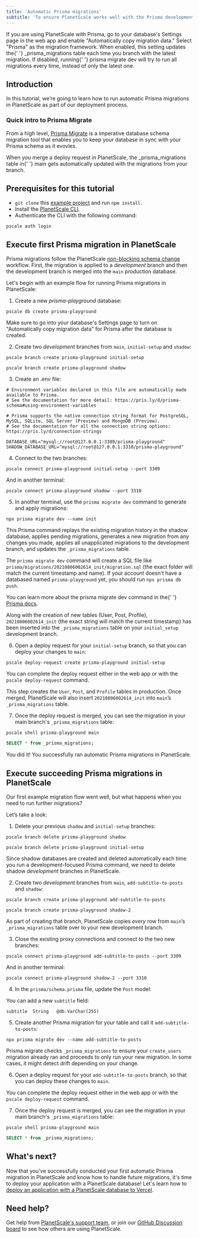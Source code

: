 ```yaml
---
title: 'Automatic Prisma migrations'
subtitle: 'To ensure PlanetScale works well with the Prisma development process, we implemented the ability to automatically copy Prisma migration metadata as part of our deployment process.'
---
```


<InfoBlock type='tip'>
  If you are using PlanetScale with Prisma, go to your database's Settings page in the web app and enable "Automatically
  copy migration data." Select "Prisma" as the migration framework. When enabled, this setting updates the{' '}
  <inlineCode>_prisma_migrations</inlineCode> table each time you branch with the latest migration. If disabled, running{' '}
  <inlineCode>prisma migrate dev</inlineCode> will try to run all migrations every time, instead of only the latest one.
</InfoBlock>

## Introduction

In this tutorial, we’re going to learn how to run automatic Prisma migrations in PlanetScale as part of our deployment process.

### Quick intro to Prisma Migrate

From a high level, [Prisma Migrate](https://www.prisma.io/docs/concepts/components/prisma-migrate) is a imperative database schema migration tool that enables you to keep your database in sync with your Prisma schema as it evovles.

<InfoBlock type='tip'>
  When you merge a deploy request in PlanetScale, the <inlineCode>_prisma_migrations</inlineCode> table in{' '}
  <inlineCode>main</inlineCode> gets automatically updated with the migrations from your branch.
</InfoBlock>

## Prerequisites for this tutorial

- `git clone` this [example project](https://github.com/iheanyi/prisma-planetscale-playground) and run `npm install`.
- Install the [PlanetScale CLI](https://github.com/planetscale/cli).
- Authenticate the CLI with the following command:

```
pscale auth login
```

## Execute first Prisma migration in PlanetScale

Prisma migrations follow the PlanetScale [non-blocking schema change](/concepts/nonblocking-schema-changes) workflow. First, the migration is applied to a _development_ branch and then the development branch is merged into the `main` production database.

Let's begin with an example flow for running Prisma migrations in PlanetScale:

1. Create a new _prisma-playground_ database:

```
pscale db create prisma-playground
```

Make sure to go into your database's Settings page to turn on "Automatically copy migration data" for Prisma after the database is created.

2. Create two _development_ branches from `main`, `initial-setup` and `shadow`:

```
pscale branch create prisma-playground initial-setup
```

```
pscale branch create prisma-playground shadow
```

3. Create an .env file:

```shell
# Environment variables declared in this file are automatically made available to Prisma.
# See the documentation for more detail: https://pris.ly/d/prisma-schema#using-environment-variables

# Prisma supports the native connection string format for PostgreSQL, MySQL, SQLite, SQL Server (Preview) and MongoDB (Preview).
# See the documentation for all the connection string options: https://pris.ly/d/connection-strings

DATABASE_URL="mysql://root@127.0.0.1:3309/prisma-playground"
SHADOW_DATABASE_URL="mysql://root@127.0.0.1:3310/prisma-playground"
```

4. Connect to the two branches:

```
pscale connect prisma-playground initial-setup --port 3309
```

And in another terminal:

```
pscale connect prisma-playground shadow --port 3310
```

5. In another terminal, use the `prisma migrate dev` command to generate and apply migrations:

```
npx prisma migrate dev --name init
```

This Prisma command replays the existing migration history in the shadow database, applies pending migrations, generates a new migration from any changes you made, applies all unapplicated migrations to the development branch, and updates the `_prisma_migrations` table.

The `prisma migrate dev` command will create a SQL file like `prisma/migrations/20210806002614_init/migration.sql` (the exact folder will match the current timestamp and name). If your account doesn't have a databased named `prisma-playground` yet, you should run `npx prisma db push`.

<InfoBlock type='tip'>
  You can learn more about the <inlineCode>prisma migrate dev</inlineCode> command in the{' '}
  <a href='https://www.prisma.io/docs/concepts/components/prisma-migrate#development-environments'>Prisma docs</a>.
</InfoBlock>

Along with the creation of new tables (User, Post, Profile), `20210806002614_init` (the exact string will match the current timestamp) has been inserted into the `_prisma_migrations` table on your `initial_setup` development branch.

6. Open a deploy request for your `initial-setup` branch, so that you can deploy your changes to `main`:

```
pscale deploy-request create prisma-playground initial-setup
```

You can complete the deploy request either in the web app or with the `pscale deploy-request` command.

This step creates the `User`, `Post`, and `Profile` tables in production. Once merged, PlanetScale will also insert `20210806002614_init` into `main`’s `_prisma_migrations` table.

7. Once the deploy request is merged, you can see the migration in your main branch's `_prisma_migrations` table:

```
pscale shell prisma-playground main
```

```SQL
SELECT * from _prisma_migrations;
```

You did it! You successfully ran automatic Prisma migrations in PlanetScale.

## Execute succeeding Prisma migrations in PlanetScale

Our first example migration flow went well, but what happens when you need to run further migrations?

Let’s take a look:

1. Delete your previous `shadow` and `initial-setup` branches:

```
pscale branch delete prisma-playground shadow
```

```
pscale branch delete prisma-playground initial-setup
```

Since shadow databases are created and deleted automatically each time you run a development-focused Prisma command, we need to delete shadow _development_ branches in PlanetScale.

2. Create two _development_ branches from `main`, `add-subtitle-to-posts` and `shadow`:

```
pscale branch create prisma-playground add-subtitle-to-posts
```

```
pscale branch create prisma-playground shadow-2
```

As part of creating that branch, PlanetScale copies _every_ row from `main`’s `_prisma_migrations` table over to your new development branch.

3. Close the existing proxy connections and connect to the two new branches:

```
pscale connect prisma-playground add-subtitle-to-posts --port 3309
```

And in another terminal:

```
pscale connect prisma-playground shadow-2 --port 3310
```

4. In the `prisma/schema.prisma` file, update the `Post` model:

You can add a new `subtitle` field:

```
subtitle  String   @db.VarChar(255)
```

5. Create another Prisma migration for your table and call it `add-subtitle-to-posts`:

```
npx prisma migrate dev --name add-subtitle-to-posts
```

Prisma migrate checks `_prisma_migrations` to ensure your `create_users` migration already ran and proceeds to only run your new migration. In some cases, it might detect drift depending on your change.

6. Open a deploy request for your `add-subtitle-to-posts` branch, so that you can deploy these changes to `main`.

You can complete the deploy request either in the web app or with the `pscale deploy-request` command.

7. Once the deploy request is merged, you can see the migration in your main branch's `_prisma_migrations` table:

```
pscale shell prisma-playground main
```

```SQL
SELECT * from _prisma_migrations;
```

## What's next?

Now that you've successfully conducted your first automatic Prisma migration in PlanetScale and know how to handle future migrations, it's time to deploy your application with a PlanetScale database! Let's learn how to [deploy an application with a PlanetScale database to Vercel](/tutorial/deploy-to-vercel).

## Need help?

Get help from [PlanetScale's support team](https://www.planetscale.com/support), or join our [GitHub Discussion board](https://github.com/planetscale/beta/discussions) to see how others are using PlanetScale.
